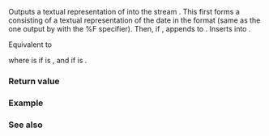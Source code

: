 {{cpp/chrono/title|operator&lt;&lt;{{petty|(std::chrono::year_month_day)}}}}
{{cpp/chrono/year_month_day/navbar}}
{{ddcl|header=chrono|since=c++20|
template&lt; class CharT, class Traits &gt;
std::basic_ostream&lt;CharT, Traits&gt;&amp;
    operator&lt;&lt;( std::basic_ostream&lt;CharT, Traits&gt;&amp; os,
                const std::chrono::year_month_day&amp; ymd );
}}

Outputs a textual representation of {{c|ymd}} into the stream {{c|os}}. This first forms a {{c|std::basic_string&lt;CharT&gt; s}} consisting of a textual representation of the date in the format {{tt|yyyy-mm-dd}} (same as the one output by {{ltt|cpp/chrono/year_month_day/formatter}} with the %F specifier). Then, if {{c|!ymd.ok()}}, appends {{c|" is not a valid date"}} to {{tt|s}}. Inserts {{tt|s}} into {{c|os}}.

Equivalent to

{{cc|
return os &lt;&lt; (ymd.ok() ?
    std::format(STATICALLY_WIDEN&lt;CharT&gt;("{:%F}"), ymd) :
    std::format(STATICALLY_WIDEN&lt;CharT&gt;("{:%F} is not a valid date"), ymd));
}}

where {{c|STATICALLY_WIDEN&lt;CharT&gt;("...")}} is {{c|"..."}} if {{tt|CharT}} is {{c/core|char}}, and {{c|L"..."}} if {{tt|CharT}} is {{c/core|wchar_t}}.

===Return value===
{{c|os}}

===Example===
{{example}}

===See also===
{{dsc begin}}
{{dsc inc|cpp/utility/format/dsc format}}
{{dsc inc|cpp/chrono/dsc formatter|year_month_day}}
{{dsc end}}

{{langlinks|de|es|ja|ru|zh}}